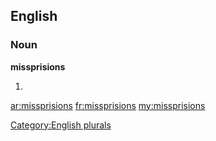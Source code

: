 ==English==

===Noun===
'''missprisions'''

# {{plural of|[[missprision]]}}

[[Category:English plurals]]

[[ar:missprisions]]
[[fr:missprisions]]
[[my:missprisions]]
